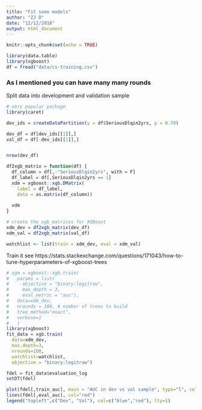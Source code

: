 ```yaml
---
title: "Fit some models"
author: "ZJ D"
date: "12/12/2018"
output: html_document
---
```


```r
knitr::opts_chunk$set(echo = TRUE)
```

```r
library(data.table)
library(xgboost)
df = fread("data/cs-training.csv")
```

### As I mentioned you can have many many rounds

Split data into development and validation sample
```r
# very popular package
library(caret)

dev_ids = createDataPartition(y = df$SeriousDlqin2yrs, p = 0.70)

dev_df = df[dev_ids[[1]],]
val_df = df[-dev_ids[[1]],]


nrow(dev_df)
```

```r
df2xgb_matrix = function(df) {
  df_column = df[,-"SeriousDlqin2yrs", with = F]
  df_label = df[,SeriousDlqin2yrs == 1]
  xdm = xgboost::xgb.DMatrix(
    label = df_label, 
    data = as.matrix(df_column))
  
  xdm
}

# create the xgb_matrices for XGBoost
xdm_dev = df2xgb_matrix(dev_df)
xdm_val = df2xgb_matrix(val_df)

watchlist <- list(train = xdm_dev, eval = xdm_val)
```

Train it
see https://stats.stackexchange.com/questions/171043/how-to-tune-hyperparameters-of-xgboost-trees 
```r
# xgm = xgboost::xgb.train(
#   params = list(
#     objective = "binary:logitraw", 
#     max_depth = 3,
#     eval_metric = "auc"),
#   data=xdm_dev,
#   nrounds = 100, # number of trees to build
#   tree_method="exact",
#   verbose=1
#   )
library(xgboost)
fit_data = xgb.train(
  data=xdm_dev, 
  max.depth=3, 
  nrounds=100, 
  watchlist=watchlist, 
  objective = "binary:logitraw")
```

```r
fdel = fit_data$evaluation_log
setDT(fdel)
```

```r
plot(fdel[,train_auc], main = "AUC in dev vs val sample", type="l", col="blue")
lines(fdel[,eval_auc], col="red")
legend("topleft",c("Dev", "Val"), col=c("blue","red"), lty=1)
```